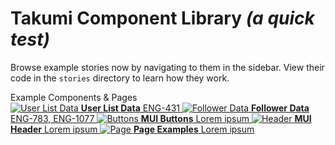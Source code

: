 
<Meta title="Example/Introduction" />

<style>
  {`
    .subheading {
      margin: 0;
      font-weight: 700;
      line-height: 1.5;
      font-size: 1.25rem;
      font-family: Nunito Sans,sans-serif;
      color: #000;
      margin-bottom: 20px;
      margin-top: 40px;
    }

    .link-list {
      display: grid;
      grid-template-columns: 1fr;
      grid-template-rows: 1fr 1fr;
      row-gap: 10px;
    }

    @media (min-width: 620px) {
      .link-list {
        row-gap: 20px;
        column-gap: 20px;
        grid-template-columns: 1fr 1fr;
      }
    }

    @media all and (-ms-high-contrast:none) {
    .link-list {
        display: -ms-grid;
        -ms-grid-columns: 1fr 1fr;
        -ms-grid-rows: 1fr 1fr;
      }
    }

    .link-item {
      display: block;
      padding: 20px;
      border: 1px solid #00000010;
      border-radius: 5px;
      transition: background 150ms ease-out, border 150ms ease-out, transform 150ms ease-out;
      color: #333333;
      display: flex;
      align-items: flex-start;
    }

    .link-item:hover {
      border-color: #1EA7FD50;
      transform: translate3d(0, -3px, 0);
      box-shadow: rgba(0, 0, 0, 0.08) 0 3px 10px 0;
    }

    .link-item:active {
      border-color: #1EA7FD;
      transform: translate3d(0, 0, 0);
    }

    .link-item strong {
      font-weight: 700;
      display: block;
      margin-bottom: 2px;
    }

    .link-item img {
      height: 40px;
      width: 40px;
      margin-right: 15px;
      flex: none;
    }

    .link-item span,
    .link-item p {
      margin: 0;
      font-size: 14px;
      line-height: 20px;
    }

    .tip {
      display: inline-block;
      border-radius: 1em;
      font-size: 11px;
      line-height: 12px;
      font-weight: 700;
      background: #E7FDD8;
      color: #66BF3C;
      padding: 4px 12px;
      margin-right: 10px;
      vertical-align: top;
    }

    .tip-wrapper {
      font-size: 13px;
      line-height: 20px;
      margin-top: 40px;
      margin-bottom: 40px;
    }

    .tip-wrapper code {
      font-size: 12px;
      display: inline-block;
    }
  `}
</style>

# Takumi Component Library *(a quick test)*

Browse example stories now by navigating to them in the sidebar.
View their code in the `stories` directory to learn how they work.

<div className="subheading">Example Components & Pages</div>

<div className="link-list">
  <a
    className="link-item"
    href="/?path=/docs/example-userlistitem--docs"
  >
    <img src={Flow} alt="User List Data" />
    <span>
      <strong>User List Data</strong>
      ENG-431
    </span>
  </a>
  <a
    className="link-item"
    href="/?path=/docs/example-followerdata--docs"
  >
    <img src={Direction} alt="Follower Data" />
    <span>
      <strong>Follower Data</strong>
      ENG-783, ENG-1077
    </span>
  </a>
  <a
    className="link-item"
    href="/?path=/docs/example-button--docs"
  >
    <img src={Plugin} alt="Buttons" />
    <span>
      <strong>MUI Buttons</strong>
      Lorem ipsum
    </span>
  </a>
  <a
    className="link-item"
    href="/?path=/docs/example-header--docs"
  >
    <img src={StackAlt} alt="Header" />
    <span>
      <strong>MUI Header</strong>
      Lorem ipsum
    </span>
  </a>
  <a
    className="link-item"
    href="/?path=/story/example-page--logged-out"
  >
    <img src={Colors} alt="Page" />
    <span>
      <strong>Page Examples</strong>
      Lorem ipsum
    </span>
  </a>
</div>